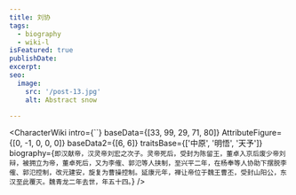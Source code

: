 ```yaml
---
title: 刘协
tags:
  - biography
  - wiki-l
isFeatured: true
publishDate:
excerpt:
seo:
  image:
    src: '/post-13.jpg'
    alt: Abstract snow

---
```



<CharacterWiki
  intro={``}
  baseData={[33, 99, 29, 71, 80]}
  AttributeFigure={[0, -1, 0, 0, 0]}
  baseData2={[6, 6]}
  traitsBase={['中原', '明悟', '天予']}
  biography={`即汉献帝，汉灵帝刘宏之次子。灵帝死后，受封为陈留王，董卓入京后废少帝刘辩，被拥立为帝，董卓死后，又为李傕、郭氾等人挟制，至兴平二年，在杨奉等人协助下摆脱李傕、郭氾控制，改元建安，旋复为曹操控制。延康元年，禅让帝位于魏王曹丕，受封山阳公，东汉至此覆灭。魏青龙二年去世，年五十四。`}
/>